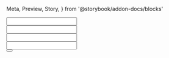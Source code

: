   Meta,
  Preview,
  Story,
} from '@storybook/addon-docs/blocks'


<Meta title="Examples/OneForm" />

<Preview>
<OneForm>
  <div>
    <Field>
      <input name="message1" />
    </Field>
    <FieldValue name="message1" />
  </div>
  <Field>
    <input name="message2" />
  </Field>
  <div>
    <FieldValue name="message2" />
  </div>
  <div>
    <FieldValue name="message2" />
  </div>
</OneForm>
</Preview>

<Preview>
<OneForm
  values={{
    submitButton: 'Submit Form',
  }}
>
  <div>
    <div>
      <Field>
        <input name="email" />
      </Field>
    </div>
    <div>
      <Field>
        <input name="submitButton" />
      </Field>
    </div>
    <div>
      <button type="submit">
        <FieldValue name="submitButton" />
      </button>
    </div>
  </div>
</OneForm>
</Preview>
